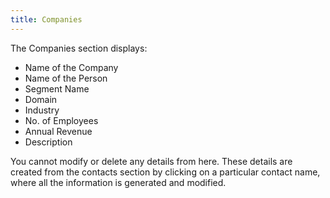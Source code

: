 ```yaml
---
title: Companies
---
```


The Companies section displays:

- Name of the Company
- Name of the Person
- Segment Name
- Domain
- Industry
- No. of Employees
- Annual Revenue
- Description

You cannot modify or delete any details from here. These details are created from the contacts section by clicking on a particular contact name, where all the information is generated and modified.
